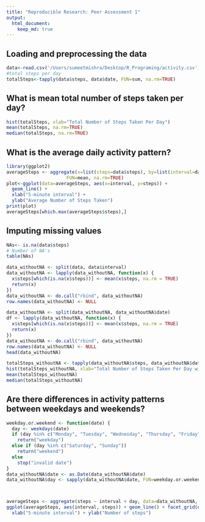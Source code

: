 ```yaml
---
title: "Reproducible Research: Peer Assessment 1"
output: 
  html_document:
    keep_md: true
---
```



## Loading and preprocessing the data
```r
data<-read.csv('/Users/sumeetmishra/Desktop/R_Programing/activity.csv')
#total steps per day
totalSteps<-tapply(data$steps, data$date, FUN=sum, na.rm=TRUE)

```

## What is mean total number of steps taken per day?
```r
hist(totalSteps, xlab="Total Number of Steps Taken Per Day")
mean(totalSteps, na.rm=TRUE)
median(totalSteps, na.rm=TRUE)
```

## What is the average daily activity pattern?
```r
library(ggplot2)
averageSteps <- aggregate(x=list(steps=data$steps), by=list(interval=data$interval),
                      FUN=mean, na.rm=TRUE)
plot<-ggplot(data=averageSteps, aes(x=interval, y=steps)) +
  geom_line() +
  xlab("5-minute interval") +
  ylab("Average Number of Steps Taken")
print(plot)
averageSteps[which.max(averageSteps$steps),]
```
## Imputing missing values
```r
NAs<- is.na(data$steps)
# Number of NA's
table(NAs)

data_withoutNA <- split(data, data$interval)
data_withoutNA <- lapply(data_withoutNA, function(x) {
  x$steps[which(is.na(x$steps))] <- mean(x$steps, na.rm = TRUE)
  return(x)
})
data_withoutNA <- do.call("rbind", data_withoutNA)
row.names(data_withoutNA) <- NULL

data_withoutNA <- split(data_withoutNA, data_withoutNA$date)
df <- lapply(data_withoutNA, function(x) {
  x$steps[which(is.na(x$steps))] <- mean(x$steps, na.rm = TRUE)
  return(x)
})
data_withoutNA <- do.call("rbind", data_withoutNA)
row.names(data_withoutNA) <- NULL
head(data_withoutNA)

totalSteps_withoutNA <- tapply(data_withoutNA$steps, data_withoutNA$date, FUN=sum)
hist(totalSteps_withoutNA, xlab="Total Number of Steps Taken Per Day without NA Values Added")
mean(totalSteps_withoutNA)
median(totalSteps_withoutNA)

```

## Are there differences in activity patterns between weekdays and weekends?
```r
weekday.or.weekend <- function(date) {
  day <- weekdays(date)
  if (day %in% c("Monday", "Tuesday", "Wednesday", "Thursday", "Friday"))
    return("weekday")
  else if (day %in% c("Saturday", "Sunday"))
    return("weekend")
  else
    stop("invalid date")
}
data_withoutNA$date <- as.Date(data_withoutNA$date)
data_withoutNA$day <- sapply(data_withoutNA$date, FUN=weekday.or.weekend)



averageSteps <- aggregate(steps ~ interval + day, data=data_withoutNA, mean)
ggplot(averageSteps, aes(interval, steps)) + geom_line() + facet_grid(day ~ .) +
  xlab("5-minute interval") + ylab("Number of steps")

```